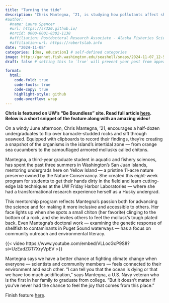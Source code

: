 ```yaml
---
title: "Turning the tide"
description: "Chris Mantegna, ’21, is studying how pollutants affect shellfish in our food web — and training a new generation of marine scientists."
#author:
  #name: Laura Spencer
  #url: https://sr320.github.io/
  #orcid: 0000-0001-8302-1138
  #affiliation: Postdoctoral Research Associate - Alaska Fisheries Science Center / UW SAFS & CICOES
  #affiliation-url: https://robertslab.info
date: "2024-11-08"
categories: [dna, education] # self-defined categories
image: http://gannet.fish.washington.edu/seashell/snaps/2024-11-07_12-56-13.png # finding a good image
draft: false # setting this to `true` will prevent your post from appearing on your listing page until you're ready!

format:
  html:
    code-fold: true
    code-tools: true
    code-copy: true
    highlight-style: github
    code-overflow: wrap
---
```


**Chris is featured on UW's "Be Boundless" site. Read full article [here](https://www.washington.edu/boundless/turning-the-tide-marine-biology/). Below is a short snippet of the feature along with an amazing video!**

On a windy June afternoon, Chris Mantegna, '21, encourages a half-dozen undergraduates to flip over barnacle-studded rocks and sift through seaweed. Equipped with clipboards to record their findings, they're creating a snapshot of the organisms in the island's intertidal zone --- from orange sea cucumbers to the camouflaged armored mollusks called chitons.

Mantegna, a third-year graduate student in aquatic and fishery sciences, has spent the past three summers in Washington's San Juan Islands, mentoring undergrads here on Yellow Island --- a pristine 11-acre nature preserve owned by the Nature Conservancy. She created this eight-week program for students to get their hands dirty in the field and learn cutting-edge lab techniques at the UW Friday Harbor Laboratories --- where she had a transformational research experience herself as a Husky undergrad.

This mentorship program reflects Mantegna's passion both for advancing the science and for making it more inclusive and accessible to others. Her face lights up when she spots a small chiton (her favorite) clinging to the bottom of a rock, and she invites others to feel the mollusk's tough plated back. Even Mantegna's doctoral work --- examining the genetic response of shellfish to contaminants in Puget Sound waterways --- has a focus on community outreach and environmental literacy.

{{< video https://www.youtube.com/embed/VLLocGcP9S8?si=UzEadZGT7XryVpEV >}}

Mantegna says we have a better chance at fighting climate change when everyone --- scientists and community members --- feels connected to their environment and each other. "I can tell you that the ocean is dying or that we have too much acidification," says Mantegna, a U.S. Navy veteran who is the first in her family to graduate from college. "But it doesn't matter if you've never had the chance to feel the joy that comes from this place."

Finish feature [here](https://www.washington.edu/boundless/turning-the-tide-marine-biology/).
